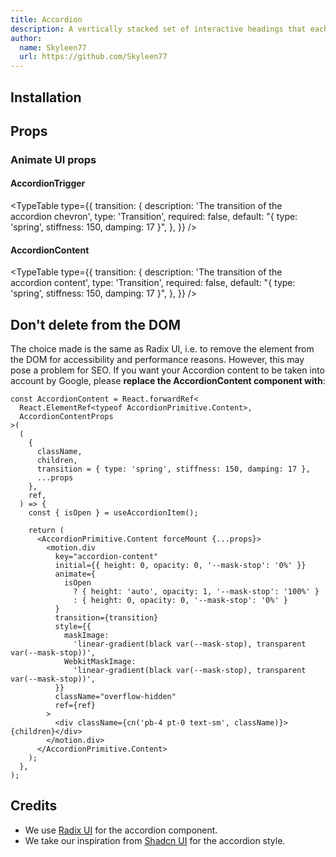 ```yaml
---
title: Accordion
description: A vertically stacked set of interactive headings that each reveal an associated section of content.
author:
  name: Skyleen77
  url: https://github.com/Skyleen77
---
```


<ComponentPreview name="radix-accordion-demo" />

## Installation

<ComponentInstallation name="radix-accordion" />

## Props

<div className="flex flex-row gap-x-3">
  <ExternalLink
    href="https://www.radix-ui.com/primitives/docs/components/accordion"
    text="Docs"
  />
  <ExternalLink
    href="https://www.radix-ui.com/primitives/docs/components/accordion#api-reference"
    text="API Reference"
  />
</div>

### Animate UI props

#### AccordionTrigger

<TypeTable
  type={{
    transition: {
      description: 'The transition of the accordion chevron',
      type: 'Transition',
      required: false,
      default: "{ type: 'spring', stiffness: 150, damping: 17 }",
    },
  }}
/>

#### AccordionContent

<TypeTable
  type={{
    transition: {
      description: 'The transition of the accordion content',
      type: 'Transition',
      required: false,
      default: "{ type: 'spring', stiffness: 150, damping: 17 }",
    },
  }}
/>

## Don't delete from the DOM

The choice made is the same as Radix UI, i.e. to remove the element from the DOM for accessibility and performance reasons. However, this may pose a problem for SEO. If you want your Accordion content to be taken into account by Google, please **replace the AccordionContent component with**:

```tsx title="components/animate-ui/radix-accordion.tsx"
const AccordionContent = React.forwardRef<
  React.ElementRef<typeof AccordionPrimitive.Content>,
  AccordionContentProps
>(
  (
    {
      className,
      children,
      transition = { type: 'spring', stiffness: 150, damping: 17 },
      ...props
    },
    ref,
  ) => {
    const { isOpen } = useAccordionItem();

    return (
      <AccordionPrimitive.Content forceMount {...props}>
        <motion.div
          key="accordion-content"
          initial={{ height: 0, opacity: 0, '--mask-stop': '0%' }}
          animate={
            isOpen
              ? { height: 'auto', opacity: 1, '--mask-stop': '100%' }
              : { height: 0, opacity: 0, '--mask-stop': '0%' }
          }
          transition={transition}
          style={{
            maskImage:
              'linear-gradient(black var(--mask-stop), transparent var(--mask-stop))',
            WebkitMaskImage:
              'linear-gradient(black var(--mask-stop), transparent var(--mask-stop))',
          }}
          className="overflow-hidden"
          ref={ref}
        >
          <div className={cn('pb-4 pt-0 text-sm', className)}>{children}</div>
        </motion.div>
      </AccordionPrimitive.Content>
    );
  },
);
```

## Credits

- We use [Radix UI](https://www.radix-ui.com/primitives/docs/components/accordion) for the accordion component.
- We take our inspiration from [Shadcn UI](https://ui.shadcn.com/docs/components/accordion) for the accordion style.
